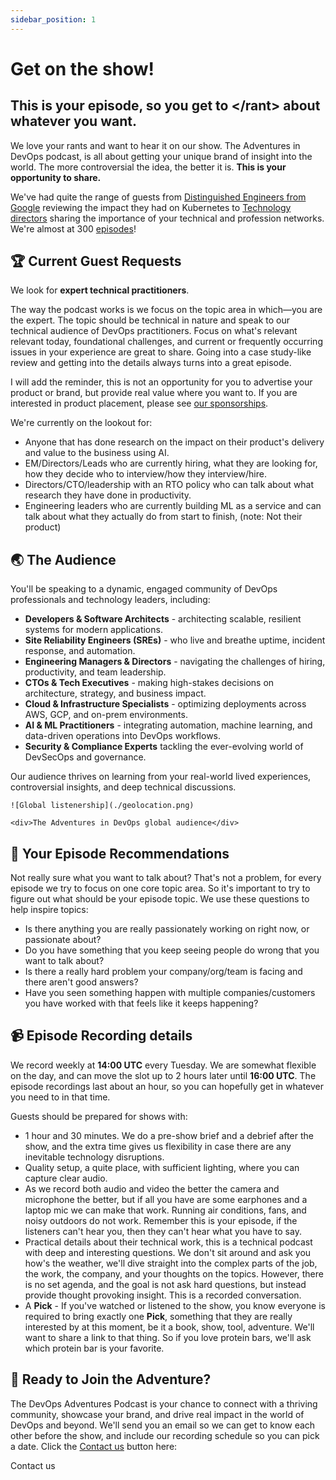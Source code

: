 ```yaml
---
sidebar_position: 1
---
```


# Get on the show!

## **This is your episode, so you get to \</rant> about whatever you want.**

We love your rants and want to hear it on our show. The Adventures in DevOps podcast, is all about getting your unique brand of insight into the world. The more controversial the idea, the better it is. **This is your opportunity to share.**

We've had quite the range of guests from [Distinguished Engineers from Google](/episodes/2024/10/10/balancing-technical-skills-in-high-stakes) reviewing the impact they had on Kubernetes to [Technology directors](/episodes/2024/09/26/mastermind-groups-are-transformative) sharing the importance of your technical and profession networks. We're almost at 300 [episodes](/episodes)!

## 🏆 Current Guest Requests
We look for **expert technical practitioners**.

The way the podcast works is we focus on the topic area in which—you are the expert. The topic should be technical in nature and speak to our technical audience of DevOps practitioners. Focus on what's relevant relevant today, foundational challenges, and current or frequently occurring issues in your experience are great to share. Going into a case study-like review and getting into the details always turns into a great episode.

I will add the reminder, this is not an opportunity for you to advertise your product or brand, but provide real value where you want to. If you are interested in product placement, please see [our sponsorships](./sponsorship/index.mdx).

We're currently on the lookout for:

* Anyone that has done research on the impact on their product's delivery and value to the business using AI.
* EM/Directors/Leads who are currently hiring, what they are looking for, how they decide who to interview/how they interview/hire.
* Directors/CTO/leadership with an RTO policy who can talk about what research they have done in productivity.
* Engineering leaders who are currently building ML as a service and can talk about what they actually do from start to finish, (note: Not their product)

## 🌏 The Audience

You'll be speaking to a dynamic, engaged community of DevOps professionals and technology leaders, including:  

- **Developers & Software Architects** - architecting scalable, resilient systems for modern applications.
- **Site Reliability Engineers (SREs)** - who live and breathe uptime, incident response, and automation.
- **Engineering Managers & Directors** - navigating the challenges of hiring, productivity, and team leadership.
- **CTOs & Tech Executives** - making high-stakes decisions on architecture, strategy, and business impact.
- **Cloud & Infrastructure Specialists** - optimizing deployments across AWS, GCP, and on-prem environments.
- **AI & ML Practitioners** - integrating automation, machine learning, and data-driven operations into DevOps workflows.
- **Security & Compliance Experts** tackling the ever-evolving world of DevSecOps and governance.

Our audience thrives on learning from your real-world lived experiences, controversial insights, and deep technical discussions.

<div className="image-wrapper image-md">

    ![Global listenership](./geolocation.png)

    <div>The Adventures in DevOps global audience</div>

</div>

## 📝 Your Episode Recommendations
Not really sure what you want to talk about? That's not a problem, for every episode we try to focus on one core topic area. So it's important to try to figure out what should be your episode topic. We use these questions to help inspire topics:

* Is there anything you are really passionately working on right now, or passionate about?
* Do you have something that you keep seeing people do wrong that you want to talk about?
* Is there a really hard problem your company/org/team is facing and there aren't good answers?
* Have you seen something happen with multiple companies/customers you have worked with that feels like it keeps happening?

## 📹 Episode Recording details

We record weekly at **14:00 UTC** every Tuesday. We are somewhat flexible on the day, and can move the slot up to 2 hours later until **16:00 UTC**. The episode recordings last about an hour, so you can hopefully get in whatever you need to in that time.

Guests should be prepared for shows with:
* 1 hour and 30 minutes. We do a pre-show brief and a debrief after the show, and the extra time gives us flexibility in case there are any inevitable technology disruptions.
* Quality setup, a quite place, with sufficient lighting, where you can capture clear audio.
* As we record both audio and video the better the camera and microphone the better, but if all you have are some earphones and a laptop mic we can make that work. Running air conditions, fans, and noisy outdoors do not work. Remember this is your episode, if the listeners can't hear you, then they can't hear what you have to say.
* Practical details about their technical work, this is a technical podcast with deep and interesting questions. We don't sit around and ask you how's the weather, we'll dive straight into the complex parts of the job, the work, the company, and your thoughts on the topics. However, there is no set agenda, and the goal is not ask hard questions, but instead provide thought provoking insight. This is a recorded conversation.
* A **Pick** - If you've watched or listened to the show, you know everyone is required to bring exactly one **Pick**, something that they are really interested by at this moment, be it a book, show, tool, adventure. We'll want to share a link to that thing. So if you love protein bars, we'll ask which protein bar is your favorite.

## 📍 Ready to Join the Adventure?
The DevOps Adventures Podcast is your chance to connect with a thriving community, showcase your brand, and drive real impact in the world of DevOps and beyond. We'll send you an email so we can get to know each other before the show, and include our recording schedule so you can pick a date. Click the [Contact us](mailto:scheduling@adventuresindevops.com) button here:


<StylizedButton href="mailto:scheduling@adventuresindevops.com">
    Contact us
</StylizedButton>
